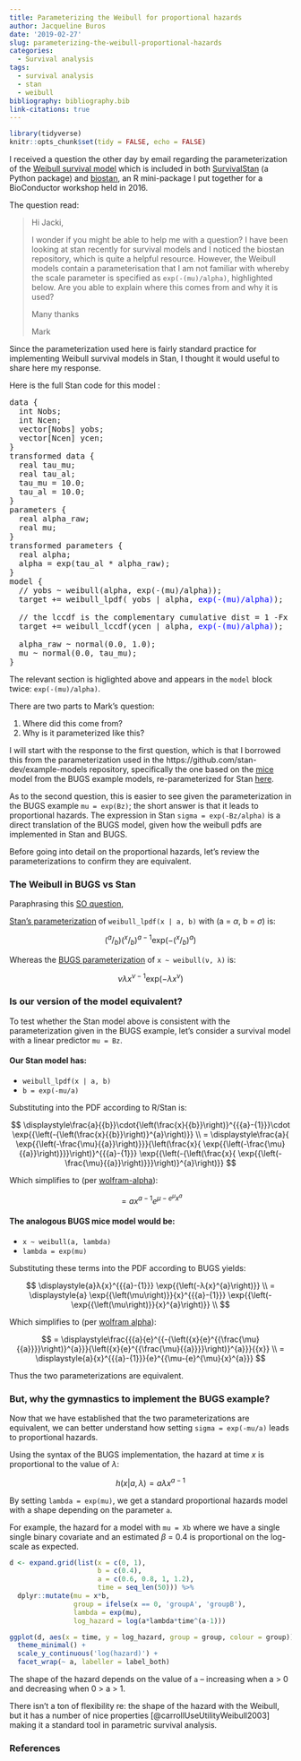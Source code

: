 ```yaml
---
title: Parameterizing the Weibull for proportional hazards
author: Jacqueline Buros
date: '2019-02-27'
slug: parameterizing-the-weibull-proportional-hazards
categories:
  - Survival analysis
tags:
  - survival analysis
  - stan
  - weibull
bibliography: bibliography.bib
link-citations: true
---
```


```r
library(tidyverse)
knitr::opts_chunk$set(tidy = FALSE, echo = FALSE)
```

I received a question the other day by email regarding the parameterization of the [Weibull survival model](https://github.com/hammerlab/survivalstan/blob/master/survivalstan/stan/weibull_survival_model.stan) which is included in both  [SurvivalStan](https://jburos.github.io/survivalstan/index.html) (a Python package) and [biostan](https://github.com/jburos/biostan), an R mini-package I put together for a BioConductor workshop held in 2016.

The question read:

> Hi Jacki,
> 
> I wonder if you might be able to help me with a question? I have been looking at stan recently for survival models and I noticed the biostan repository, which is quite a helpful resource. However, the Weibull models contain a parameterisation that I am not familiar with whereby the scale parameter is specified as `exp(-(mu)/alpha)`, highlighted below. Are you able to explain where this comes from and why it is used?
> 
> Many thanks
>
> Mark

Since the parameterization used here is fairly standard practice for implementing Weibull survival models in Stan, I thought it would useful to share here my response.

Here is the full Stan code for this model :

<pre>
data {
  int<lower=0> Nobs;
  int<lower=0> Ncen;
  vector[Nobs] yobs;
  vector[Ncen] ycen;
}
transformed data {
  real<lower=0> tau_mu;
  real<lower=0> tau_al;
  tau_mu = 10.0;
  tau_al = 10.0;
}
parameters {
  real alpha_raw;
  real mu;
}
transformed parameters {
  real alpha;
  alpha = exp(tau_al * alpha_raw);
}
model {
  // yobs ~ weibull(alpha, exp(-(mu)/alpha));
  target += weibull_lpdf( yobs | alpha, <span style="color:blue">exp(-(mu)/alpha)</span>);
  
  // the lccdf is the complementary cumulative dist = 1 -Fx = survival function
  target += weibull_lccdf(ycen | alpha, <span style="color:blue">exp(-(mu)/alpha)</span>);
  
  alpha_raw ~ normal(0.0, 1.0);
  mu ~ normal(0.0, tau_mu);
}
</pre>

The relevant section is higlighted above and appears in the `model` block twice: `exp(-(mu)/alpha)`.

There are two parts to Mark's question:

1. Where did this come from?
2. Why is it parameterized like this?

I will start with the response to the first question, which is that I borrowed this from the parameterization used in the https://github.com/stan-dev/example-models repository, specifically the one based on the [mice](http://www.openbugs.net/Examples/Mice.html) model from the BUGS example models, re-parameterized for Stan [here](https://github.com/stan-dev/example-models/tree/master/bugs_examples/vol1/mice).

As to the second question, this is easier to see given the parameterization in the BUGS example `mu = exp(Bz)`; the short answer is that it leads to proportional hazards. The expression in Stan `sigma = exp(-Bz/alpha)` is a direct translation of the BUGS model, given how the weibull pdfs are implemented in Stan and BUGS.

Before going into detail on the proportional hazards, let's review the parameterizations to confirm they are equivalent.

### The Weibull in BUGS vs Stan

Paraphrasing this [SO question](https://stats.stackexchange.com/questions/18550/how-do-i-parameterize-a-weibull-distribution-in-jags-bugs),

[Stan's parameterization](https://mc-stan.org/docs/2_18/functions-reference/weibull-distribution.html) of `weibull_lpdf(x | a, b)` with (a = $\alpha$, b = $\sigma$) is:

$$ (^a/_b)(^x/_b)^{a-1} \text{exp}(- (^x/_b)^a) $$

Whereas the [BUGS parameterization](https://www.mrc-bsu.cam.ac.uk/wp-content/uploads/manual14.pdf) of `x ~ weibull(ν, λ)` is:

$$ \nu \lambda x^{\nu-1}\text{exp}(-\lambda x^\nu) $$

### Is our version of the model equivalent?

To test whether the Stan model above is consistent with the parameterization given in the BUGS example, let's consider a survival model with a linear predictor `mu = Bz`.

#### Our Stan model has:

  - `weibull_lpdf(x | a, b)`
  - `b = exp(-mu/a)`

  Substituting into the PDF according to R/Stan is:
    
  $$ 
     \displaystyle\frac{a}{{b}}\cdot{\left(\frac{x}{{b}}\right)}^{{{a}-{1}}}\cdot \exp{{\left(-{\left(\frac{x}{{b}}\right)}^{a}\right)}} \\
   = \displaystyle\frac{a}{ \exp{{\left(-\frac{\mu}{{a}}\right)}}}{\left(\frac{x}{ \exp{{\left(-\frac{\mu}{{a}}\right)}}}\right)}^{{{a}-{1}}} \exp{{\left(-{\left(\frac{x}{ \exp{{\left(-\frac{\mu}{{a}}\right)}}}\right)}^{a}\right)}} 
  $$

  Which simplifies to (per [wolfram-alpha](https://www.wolframalpha.com/input/?i=simplify%5Ba%2F(exp(-mu%2Fa))+*+(x%2F(exp(-mu%2Fa)))%5E(a-1)+*+exp(-(x%2F(exp(-mu%2Fa)))%5Ea)%5D)):

  $$
   = \displaystyle{a}{x}^{{{a}-{1}}}{e}^{{\mu-{e}^{\mu}{x}^{a}}}
  $$

#### The analogous BUGS mice model would be:

  - `x ~ weibull(a, lambda)`
  - `lambda = exp(mu)`

  Substituting these terms into the PDF according to BUGS yields:

  $$
     \displaystyle{a}λ{x}^{{{a}-{1}}} \exp{{\left(-λ{x}^{a}\right)}} \\
    = \displaystyle{a} \exp{{\left(\mu\right)}}{x}^{{{a}-{1}}} \exp{{\left(- \exp{{\left(\mu\right)}}{x}^{a}\right)}} \\
  $$

  Which simplifies to (per [wolfram alpha](https://www.wolframalpha.com/input/?i=simplify%5Ba*exp(mu)*x%5E(a-1)*exp(-1*exp(mu)*x%5Ea)%5D)):

  $$
    = \displaystyle\frac{{{a}{e}^{{-{\left({x}{e}^{{\frac{\mu}{{a}}}}\right)}^{a}}}{\left({x}{e}^{{\frac{\mu}{{a}}}}\right)}^{a}}}{{x}} \\
    = \displaystyle{a}{x}^{{{a}-{1}}}{e}^{{\mu-{e}^{\mu}{x}^{a}}}
  $$

Thus the two parameterizations are equivalent.

### But, why the gymnastics to implement the BUGS example?

Now that we have established that the two parameterizations are equivalent, we can better understand how setting `sigma = exp(-mu/a)` leads to proportional hazards.


Using the syntax of the BUGS implementation, the hazard at time $x$ is proportional to the value of $\lambda$:

$$ \displaystyle{h}{\left({x}{|}{a},λ\right)}={a}λ{x}^{{{a}-{1}}} $$

By setting `lambda = exp(mu)`, we get a standard proportional hazards model with a shape depending on the parameter `a`.

For example, the hazard for a model with `mu = Xb` where we have a single single binary covariate and an estimated $\beta$ = 0.4 is proportional on the log-scale as expected.

```r
d <- expand.grid(list(x = c(0, 1),
                      b = c(0.4),
                      a = c(0.6, 0.8, 1, 1.2),
                      time = seq_len(50))) %>%
  dplyr::mutate(mu = x*b,
                group = ifelse(x == 0, 'groupA', 'groupB'),
                lambda = exp(mu),
                log_hazard = log(a*lambda*time^(a-1)))

ggplot(d, aes(x = time, y = log_hazard, group = group, colour = group)) + geom_line() +
  theme_minimal() + 
  scale_y_continuous('log(hazard)') +
  facet_wrap(~ a, labeller = label_both)
```

The shape of the hazard depends on the value of `a` -- increasing when a > 0 and decreasing when 0 > a > 1. 

There isn't a ton of flexibility re: the shape of the hazard with the Weibull, but it has a number of nice properties [@carrollUseUtilityWeibull2003] making it a standard tool in parametric survival analysis. 

### References
